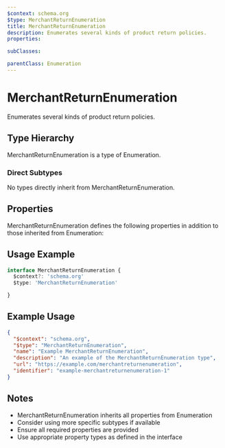 ```yaml
---
$context: schema.org
$type: MerchantReturnEnumeration
title: MerchantReturnEnumeration
description: Enumerates several kinds of product return policies.
properties:

subClasses:

parentClass: Enumeration
---
```


# MerchantReturnEnumeration

Enumerates several kinds of product return policies.

## Type Hierarchy

MerchantReturnEnumeration is a type of Enumeration.

### Direct Subtypes

No types directly inherit from MerchantReturnEnumeration.

## Properties

MerchantReturnEnumeration defines the following properties in addition to those inherited from Enumeration:



## Usage Example

```typescript
interface MerchantReturnEnumeration {
  $context?: 'schema.org'
  $type: 'MerchantReturnEnumeration'

}
```

## Example Usage

```json
{
  "$context": "schema.org",
  "$type": "MerchantReturnEnumeration",
  "name": "Example MerchantReturnEnumeration",
  "description": "An example of the MerchantReturnEnumeration type",
  "url": "https://example.com/merchantreturnenumeration",
  "identifier": "example-merchantreturnenumeration-1"
}
```

## Notes

- MerchantReturnEnumeration inherits all properties from Enumeration
- Consider using more specific subtypes if available
- Ensure all required properties are provided
- Use appropriate property types as defined in the interface
